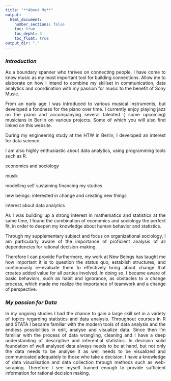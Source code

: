 ```yaml
---
title: "**About Me**" 
output:
  html_document: 
    number_sections: false
    toc: true
    toc_depht: 3
    toc_float: true
output_dir: "."
---
```


<style>
body {
text-align: justify}

.list-group-item.active, .list-group-item.active:focus, .list-group-item.active:hover {
    z-index: 2;
    color: #fff;
    background-color: #990000;
    border-color: transparent;
}


#TOC {
  color: #990000;
  background-color: #990000;
}

</style>


### *Introduction*

As a boundary spanner who thrives on connecting people, I have come to know music as my most important tool for building connections. Allow me to elaborate on how I intend to combine my skillset in communication, data analytics and coordination with my passion for music to the benefit of Sony Music. 


From an early age I was introduced to various musical instruments, but developed a fondness for the piano over time. I currently enjoy playing jazz on the piano and accompanying several talented ( some upcoming) musicians in Berlin on various projects. Some of which you will also find linked on this website.

During my engineering study at the HTW in Berlin, I developed an interest for data science. 

I am also highly enthusiastic about data analytics, using programming tools such as R. 

economics and sociology

musik

modelling self sustaining financing my studies

new beings: interested in change and creating new things


interest about data analytics



As I was building up a strong interest in mathematics and statistics at the same time, I found the combination of economics and sociology the perfect fit, in order to deepen my knowledge about human behavior and statistics.
 

 Through my supplementary subject and focus on organizational sociology, I am particularly aware of the importance of proficient analysis of all dependencies for rational decision-making. 
 
 Therefore I can provide 
Furthermore, my work at New Beings has taught me how important it is to question the status quo, establish structures, and continuously re-evaluate them to effectively bring about change that creates added value for all parties involved. In doing so, I became aware of basic behaviors, such as habit and ignorance, as obstacles to a change process, which made me realize the importance of teamwork and a change of perspective.


### *My passion for Data*
In my ongoing studies I had the chance to gain a large skill set in a variety of topics regarding statistics and data analysis. Throughout courses in R and STATA I became familiar with the modern tools of data analysis and the endless possibilities in edit, analyse and visualize data. Since then I'm familiar with the process of data wrangling, cleaning and I have a deep understanding of descriptive and inferential statistics. In decision solid foundation of well analysed data always needs to be at hand, but not only the data needs to be analyse it as well needs to be visualized and communicated adequately to those who take a decision. I have a knowledge of data visualisation and data collection through methods such as web-scraping. Therefore I see myself trained enough to provide sufficient information for rational decision making.


